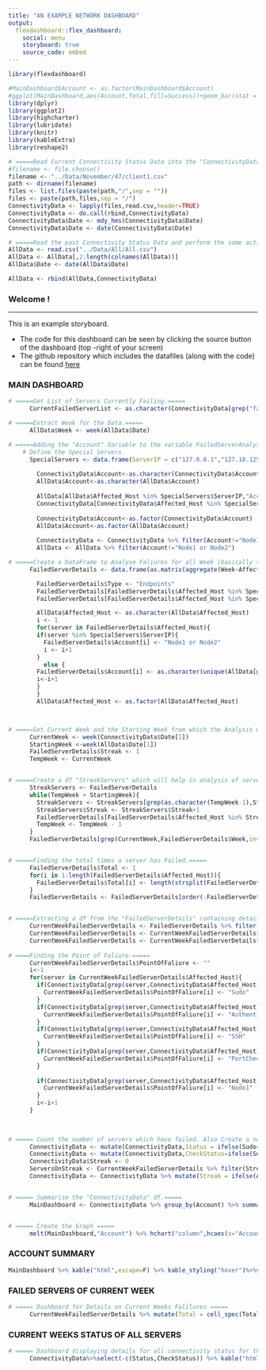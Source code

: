```yaml
---
title: "AN EXAMPLE NETWORK DASHBOARD"
output: 
  flexdashboard::flex_dashboard:
    social: menu
    storyboard: true
    source_code: embed
---
```


```r
library(flexdashboard)
```


```r
#MainDashboard$Account <- as.factor(MainDashboard$Account)
#ggplot(MainDashboard,aes(Account,Total,fill=Success))+geom_bar(stat = "identity")
library(dplyr)
library(ggplot2)
library(highcharter)
library(lubridate)
library(knitr)
library(kableExtra)
library(reshape2)

# =====Read Current Connectivity Status Data into the "ConnectivityData" df and convert the "Date" column into a date object in R.=====
#filename <- file.choose()
filename <- "../Data/November/47/client1.csv"
path <- dirname(filename)
files <- list.files(paste(path,"/",sep = ""))
files <- paste(path,files,sep = "/")
ConnectivityData <- lapply(files,read.csv,header=TRUE)
ConnectivityData <- do.call(rbind,ConnectivityData)
ConnectivityData$Date <- mdy_hms(ConnectivityData$Date)
ConnectivityData$Date <- date(ConnectivityData$Date)

# =====Read the past Connectivity Status Data and perform the same actions, Also bind the current weeks data to it.=====
AllData <- read.csv("../Data/All/All.csv")
AllData <- AllData[,2:length(colnames(AllData))]
AllData$Date <- date(AllData$Date)

AllData <- rbind(AllData,ConnectivityData)

```

### Welcome !
***
This is an example storyboard.

- The code for this dashboard can be seen by clicking the source button of the dashboard (top -right of your screen)
- The github repository which includes the datafiles (along with the code) can be found [here](http://www.github.com)


### MAIN DASHBOARD


```r

# =====Get List of Servers Currently Failing.=====
      CurrentFailedServerList <- as.character(ConnectivityData[grep("fail",as.character(ConnectivityData$Sudo),ignore.case = TRUE),"Affected_Host"])

# =====Extract Week for the Data.=====
      AllData$Week <- week(AllData$Date)

# =====Adding the "Account" Variable to the variable FailedServerAnalysis.Just Excluding Jumpboxes and Node2s from the Analysis as they Skew the accounts to which they belong by changinig the "Account" for them in the Current Weeks Data as "Node1 or Node2" and in variable FailedServerDetails "Type" to "Node1 or Node2"=====
    # Define the Special Servers.  
      SpecialServers <- data.frame(ServerIP = c("127.0.0.1","127.18.125.25","111.24.8.64","111.24.8.63","111.12.1.121","111.12.2.12"),Type = c("Node1","Node1","Node2","Node2","Other","Other"),stringsAsFactors = FALSE)
        
        ConnectivityData$Account<-as.character(ConnectivityData$Account)
        AllData$Account<-as.character(AllData$Account)
        
        AllData[AllData$Affected_Host %in% SpecialServers$ServerIP,"Account"] <- "Node1 or Node2"
        ConnectivityData[ConnectivityData$Affected_Host %in% SpecialServers$ServerIP,"Account"] <- "Node1 or Node2"
        
        ConnectivityData$Account<-as.factor(ConnectivityData$Account)
        AllData$Account<-as.factor(AllData$Account)
        
        ConnectivityData <- ConnectivityData %>% filter(Account!="Node1 or Node2")
        AllData <- AllData %>% filter(Account!="Node1 or Node2")

# =====Create a DataFrame to Analyse Faliures for all Week (basically to Analyse the Complete Servers). Find the Failed Servers in the AllData and create a new column 'Week' which contains the weeks seperated by "," on which the particular server had failed.=====
      FailedServerDetails <- data.frame(as.matrix(aggregate(Week~Affected_Host,data = AllData[AllData$Sudo=='Failed',],FUN=function(myweek){paste(myweek,collapse = ",")})),stringsAsFactors = FALSE)

        FailedServerDetails$Type <- "Endpoints"
        FailedServerDetails[FailedServerDetails$Affected_Host %in% SpecialServers$ServerIP,"Type"] <- "Node1 or Node2"
        FailedServerDetails[FailedServerDetails$Affected_Host %in% SpecialServers$ServerIP,"Type"] <- "Node1 or Node2"

        AllData$Affected_Host <- as.character(AllData$Affected_Host)
        i <- 1
        for(server in FailedServerDetails$Affected_Host){
        if(server %in% SpecialServers$ServerIP){
          FailedServerDetails$Account[i] <- "Node1 or Node2"
          i <- i+1
        }  
          else {
        FailedServerDetails$Account[i] <- as.character(unique(AllData[grep(server,AllData$Affected_Host),"Account"]))
        i<-i+1
        }
        }
        AllData$Affected_Host <- as.factor(AllData$Affected_Host)



# =====Set Current Week and the Starting Week from which the Analysis will be starting. Also Setting the defalut streak for failed servers as 1=====
      CurrentWeek <- week(ConnectivityData$Date[1])
      StartingWeek <-week(AllData$Date[1])
      FailedServerDetails$Streak <- 1
      TempWeek <- CurrentWeek


# =====Create a df "StreakServers" which will help in analysis of server's streak information by parsing the "Week" column of the FailedServerDetail and adding 1 to the default Streak of 1 to the failed Server.=====
      StreakServers <- FailedServerDetails
      while(TempWeek > StartingWeek){
        StreakServers <- StreakServers[grep(as.character(TempWeek-1),StreakServers$Week),]
        StreakServers$Streak <- StreakServers$Streak+1
        FailedServerDetails[FailedServerDetails$Affected_Host %in% StreakServers$Affected_Host,"Streak"] <-FailedServerDetails[FailedServerDetails$Affected_Host %in% StreakServers$Affected_Host,"Streak"]+1
        TempWeek <- TempWeek - 1
      }
      FailedServerDetails[grep(CurrentWeek,FailedServerDetails$Week,invert = TRUE),"Streak"] <- 0


# =====Finding the total times a server has Failed.=====
      FailedServerDetails$Total <- 1
      for(i in 1:length(FailedServerDetails$Affected_Host)){
        FailedServerDetails$Total[i] <- length(strsplit(FailedServerDetails$Week[i],split=",")[[1]])
      }
      FailedServerDetails <- FailedServerDetails[order(-FailedServerDetails$Streak),]


# =====Extracting a df from the "FailedServerDetails" containing details only of Servers which have failed for the current week.=====
      CurrentWeekFailedServerDetails <- FailedServerDetails %>% filter(Affected_Host %in% CurrentFailedServerList)
      CurrentWeekFailedServerDetails <- CurrentWeekFailedServerDetails[order(-CurrentWeekFailedServerDetails$Total),]
      CurrentWeekFailedServerDetails <- CurrentWeekFailedServerDetails[order(-CurrentWeekFailedServerDetails$Streak),]
      
# ====Finding the Point of Faliure.=====
      CurrentWeekFailedServerDetails$PointOfFaliure <- ""
      i<-1
      for(server in CurrentWeekFailedServerDetails$Affected_Host){
        if(ConnectivityData[grep(server,ConnectivityData$Affected_Host),"Sudo"]=="Failed"){
          CurrentWeekFailedServerDetails$PointOfFaliure[i] <- "Sudo"
        }
        if(ConnectivityData[grep(server,ConnectivityData$Affected_Host),"Authentication"]=="Failed"){
          CurrentWeekFailedServerDetails$PointOfFaliure[i] <- "Authentication"
        }
        if(ConnectivityData[grep(server,ConnectivityData$Affected_Host),"SSH_to_endpoint"]=="Failed"){
          CurrentWeekFailedServerDetails$PointOfFaliure[i] <- "SSH"
        }
        if(ConnectivityData[grep(server,ConnectivityData$Affected_Host),"Port_Check_Status"]=="Failed"){
          CurrentWeekFailedServerDetails$PointOfFaliure[i] <- "PortCheck"
        }
        
        if(ConnectivityData[grep(server,ConnectivityData$Affected_Host),"Node1_Status"]=="Failed"){
          CurrentWeekFailedServerDetails$PointOfFaliure[i] <- "Node1"
        }
        i<-i+1
      }
      
            
```

```r

# ===== Count the number of servers which have failed. Also Create a new column which says how many servers are on a streak since last week.=====
      ConnectivityData <- mutate(ConnectivityData,Status = ifelse(Sudo=="Success",1,0))
      ConnectivityData <- mutate(ConnectivityData,CheckStatus=ifelse(Sudo=="Success",0,1))
      ConnectivityData$Streak <- 0
      ServersOnStreak <- CurrentWeekFailedServerDetails %>% filter(Streak > 1) %>% select(Affected_Host)
      ConnectivityData <- ConnectivityData %>% mutate(Streak = ifelse(Affected_Host %in% ServersOnStreak$Affected_Host,1,0))


# ===== Summarise the "ConnectivityData" df.=====
      MainDashboard <- ConnectivityData %>% group_by(Account) %>% summarise(Total = length(Affected_Host),Success = sum(Status),Failed = sum(CheckStatus),On.A.Streak = sum(Streak))


# ===== Create the Graph =====      
      melt(MainDashboard,"Account") %>% hchart("column",hcaes(x="Account",y="value",group="variable"))

```


### ACCOUNT SUMMARY
```r
MainDashboard %>% kable("html",escape=F) %>% kable_styling("hover")%>%scroll_box(height="500px")
```


### FAILED SERVERS OF CURRENT WEEK

```r

# ===== Dashboard for Details on Current Weeks Falilures =====
      CurrentWeekFailedServerDetails %>% mutate(Total = cell_spec(Total,"html",color=ifelse(Total > 1,"red","black")))%>% kable("html", escape = F) %>% kable_styling("hover", full_width = F)%>%scroll_box(height="500px")

```



### CURRENT WEEKS STATUS OF ALL SERVERS

```r

# ===== Dashboard displaying details for all connectivity status for this week Successful as well as Failed.=====
      ConnectivityData%>%select(-c(Status,CheckStatus)) %>% kable("html",escape = F) %>% kable_styling("hover", full_width = F)%>%scroll_box(height="500px")

```


